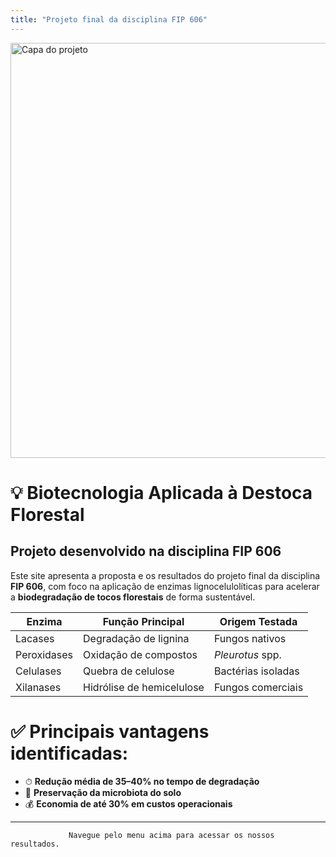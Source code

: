 ```yaml
---
title: "Projeto final da disciplina FIP 606"
---
```


<!-- Banner com imagem de capa -->

::: banner-container
<img src="Imagens/capa.jpg" alt="Capa do projeto" class="banner-image" width="664"/>
:::

<!-- Conteúdo centralizado -->

# 💡 Biotecnologia Aplicada à Destoca Florestal

## Projeto desenvolvido na disciplina FIP 606

Este site apresenta a proposta e os resultados do projeto final da disciplina **FIP 606**, com foco na aplicação de enzimas lignocelulolíticas para acelerar a **biodegradação de tocos florestais** de forma sustentável.

| Enzima      | Função Principal          | Origem Testada     |
|-------------|---------------------------|--------------------|
| Lacases     | Degradação de lignina     | Fungos nativos     |
| Peroxidases | Oxidação de compostos     | *Pleurotus* spp.   |
| Celulases   | Quebra de celulose        | Bactérias isoladas |
| Xilanases   | Hidrólise de hemicelulose | Fungos comerciais  |

# ✅ Principais vantagens identificadas:

::: highlight-box
-   ⏱ **Redução média de 35–40% no tempo de degradação**
-   🌱 **Preservação da microbiota do solo**
-   💰 **Economia de até 30% em custos operacionais**
:::

------------------------------------------------------------------------

```         
             Navegue pelo menu acima para acessar os nossos resultados.
```
